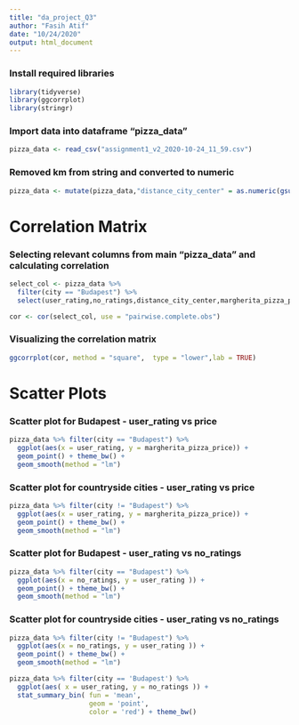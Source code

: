 ```yaml
---
title: "da_project_Q3"
author: "Fasih Atif"
date: "10/24/2020"
output: html_document
---
```


### Install required libraries
```r
library(tidyverse)
library(ggcorrplot)
library(stringr)
```

### Import data into dataframe "pizza_data"
```r
pizza_data <- read_csv("assignment1_v2_2020-10-24_11_59.csv")
```

### Removed km from string and converted to numeric
```r
pizza_data <- mutate(pizza_data,"distance_city_center" = as.numeric(gsub("[^0-9\\.]","" , pizza_data$distance_city_center)))
```

# Correlation Matrix
### Selecting relevant columns from main "pizza_data" and calculating correlation
```r
select_col <- pizza_data %>%
  filter(city == "Budapest") %>%
  select(user_rating,no_ratings,distance_city_center,margherita_pizza_price,beverage_price)

cor <- cor(select_col, use = "pairwise.complete.obs")
```

### Visualizing the correlation matrix
```r
ggcorrplot(cor, method = "square",  type = "lower",lab = TRUE)

```

# Scatter Plots
### Scatter plot for Budapest - user_rating vs price
```r
pizza_data %>% filter(city == "Budapest") %>% 
  ggplot(aes(x = user_rating, y = margherita_pizza_price)) + 
  geom_point() + theme_bw() +
  geom_smooth(method = "lm")
```

### Scatter plot for countryside cities - user_rating vs price
```r
pizza_data %>% filter(city != "Budapest") %>% 
  ggplot(aes(x = user_rating, y = margherita_pizza_price)) + 
  geom_point() + theme_bw() +
  geom_smooth(method = "lm")

```

### Scatter plot for Budapest - user_rating vs no_ratings
```r
pizza_data %>% filter(city == "Budapest") %>% 
  ggplot(aes(x = no_ratings, y = user_rating )) + 
  geom_point() + theme_bw() +
  geom_smooth(method = "lm")

```

### Scatter plot for countryside cities - user_rating vs no_ratings
```r
pizza_data %>% filter(city != "Budapest") %>% 
  ggplot(aes(x = no_ratings, y = user_rating )) + 
  geom_point() + theme_bw() +
  geom_smooth(method = "lm")
```


```r
pizza_data %>% filter(city == 'Budapest') %>%
  ggplot(aes( x = user_rating, y = no_ratings )) +
  stat_summary_bin( fun = 'mean',
                    geom = 'point', 
                    color = 'red') + theme_bw()
```


